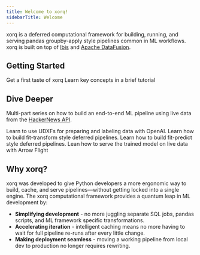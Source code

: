 ```yaml
---
title: Welcome to xorq!
sidebarTitle: Welcome
---
```

xorq is a deferred computational framework for building, running, and serving
pandas groupby-apply style pipelines common in ML workflows. xorq is built on
top of [Ibis](https://ibis-project.org/) and
[Apache DataFusion](https://datafusion.apache.org/).

## Getting Started

<CardGroup cols={2}>
  <Card
    title="Quickstart"
    icon="pen-to-square"
    href="getting_started/quickstart"
  >
    Get a first taste of xorq
  </Card>
  <Card
    title="10 minutes to xorq"
    icon="clock"
    href="/tutorials/10_minutes_xorq_tour"
  >
    Learn key concepts in a brief tutorial
  </Card>
</CardGroup>

## Dive Deeper

Multi-part series on how to build an end-to-end ML pipeline using live data from the [HackerNews API](https://github.com/HackerNews/API).

<CardGroup cols={2}>
  <Card
    title="1. Data prep with LLM Assisted Labeling"
    icon="database"
    href="/tutorials/hn_data_prep"
  >
    Learn to use UDXFs for preparing and labeling data with OpenAI.
  </Card>
  <Card
    title="2. Feature engineering with TF-IDF"
    icon="vector-square"
  >
    Learn how to build fit-transform style deferred pipelines.
  </Card>
  <Card
    title="3. Model training with XGBoost"
    icon="brain"
  >
    Learn how to build fit-predict style deferred pipelines.
  </Card>
  <Card
    title="4. Serving trained model"
    icon="server"
  >
    Lean how to serve the trained model on live data with Arrow Flight
  </Card>
</CardGroup>

## Why xorq?

xorq was developed to give Python developers a more ergonomic way to build,
cache, and serve pipelines—without getting locked into a single engine. The
xorq computational framework provides a quantum leap in ML development by:

- **Simplifying development** - no more juggling separate SQL jobs, pandas
  scripts, and ML framework specific transformations.
- **Accelerating iteration** - intelligent caching means no more having to wait
  for full pipeline re-runs after every little change.
- **Making deployment seamless** - moving a working pipeline from local dev to
  production no longer requires rewriting.

